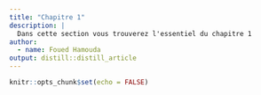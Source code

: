 ```yaml
---
title: "Chapitre 1"
description: |
  Dans cette section vous trouverez l'essentiel du chapitre 1
author:
  - name: Foued Hamouda
output: distill::distill_article
---
```


```r
knitr::opts_chunk$set(echo = FALSE)
```

